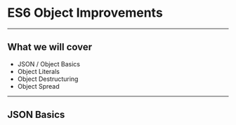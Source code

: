 # ES6 Object Improvements

---

## What we will cover

* JSON / Object Basics 
* Object Literals 
* Object Destructuring
* Object Spread

---

## JSON Basics


